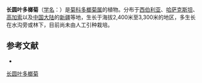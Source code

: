 {{Speciesbox
| name = 长圆叶多榔菊
| status = 
| status_system = 
| image = 
| genus = Doronicum
| species = oblonglfolium
| authority = DC.
}}

'''长圆叶多榔菊'''（[[学名|学名]]：{{lang|la|''Doronicum oblonglfolium''}}）是[[菊科|菊科]][[多榔菊属|多榔菊属]]的植物。分布于[[西伯利亚|西伯利亚]]、[[哈萨克斯坦|哈萨克斯坦]]、[[高加索|高加索]]以及[[中国大陆|中国大陆]]的[[新疆|新疆]]等地，生长于海拔2,400米至3,300米的地区，多生长在水沟旁或林下，目前尚未由人工引种栽培。

== 参考文献 ==
<div class="references-small">
* {{cite web| url =http://www.bioinfo.cn/db05/KmzwSpecies.php?action=view&id=4717| title =长圆叶多榔菊| work =《中国高等植物数据库全库》| publisher =中国科学院微生物研究所| author =昆明植物研究所| accessdate =2009-02-25| deadurl =yes| archiveurl =https://web.archive.org/web/20160305102143/http://www.bioinfo.cn/db05/KmzwSpecies.php?action=view&id=4717| archivedate =2016-03-05}}
</div>

[[Category:多榔菊属|长圆叶多榔菊]]


{{植物小作品}}